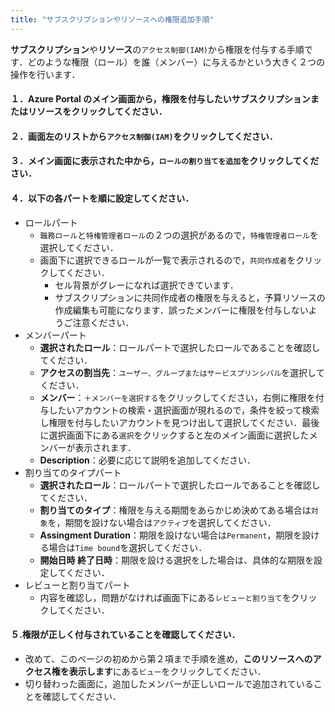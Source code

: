 ```yaml
---
title: "サブスクリプションやリソースへの権限追加手順"
---
```


**サブスクリプション**や**リソース**の`アクセス制御(IAM)`から権限を付与する手順です．どのような権限（ロール）を誰（メンバー）に与えるかという大きく２つの操作を行います．

#### １．Azure Portal のメイン画面から，権限を付与したい**サブスクリプション**または**リソース**をクリックしてください．
#### ２．画面左のリストから`アクセス制御(IAM)`をクリックしてください．
#### ３．メイン画面に表示された中から，`ロールの割り当てを追加`をクリックしてください．
#### ４．以下の各パートを順に設定してください．
- ロールパート
  - `職務ロール`と`特権管理者ロール`の２つの選択があるので，`特権管理者ロール`を選択してください．
  - 画面下に選択できるロールが一覧で表示されるので，`共同作成者`をクリックしてください．
    - セル背景がグレーになれば選択できています．
    - サブスクリプションに共同作成者の権限を与えると，予算リソースの作成編集も可能になります．誤ったメンバーに権限を付与しないようご注意ください．
- メンバーパート
  - **選択されたロール**：ロールパートで選択したロールであることを確認してください．
  - **アクセスの割当先**：`ユーザー、グループまたはサービスプリンシパル`を選択してください．
  - **メンバー**：`＋メンバーを選択する`をクリックしてください，右側に権限を付与したいアカウントの検索・選択画面が現れるので，条件を絞って検索し権限を付与したいアカウントを見つけ出して選択してください．最後に選択画面下にある`選択`をクリックすると左のメイン画面に選択したメンバーが表示されます．
  - **Description**：必要に応じて説明を追加してください．
- 割り当てのタイプパート
  - **選択されたロール**：ロールパートで選択したロールであることを確認してください．
  - **割り当てのタイプ**：権限を与える期間をあらかじめ決めてある場合は`対象`を，期間を設けない場合は`アクティブ`を選択してください．
  - **Assingment Duration**：期限を設けない場合は`Permanent`，期限を設ける場合は`Time bound`を選択してください．
  - **開始日時 終了日時**：期限を設ける選択をした場合は、具体的な期限を設定してください．
- レビューと割り当てパート
  - 内容を確認し，問題がなければ画面下にある`レビューと割り当て`をクリックしてください．

#### ５.権限が正しく付与されていることを確認してください．
  - 改めて、このページの初めから第２項まで手順を進め，**このリソースへのアクセス権を表示します**にある`ビュー`をクリックしてください．
  - 切り替わった画面に，追加したメンバーが正しいロールで追加されていることを確認してください．
